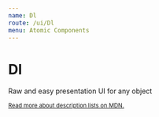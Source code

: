 ```yaml
---
name: Dl
route: /ui/Dl
menu: Atomic Components
---
```



# Dl

Raw and easy presentation UI for any object

<Playground>
  <Dl.FromObject
    value={{
      greeting: "Hello there!",
      data: { author: "General Kenobi" },
    }}
  />
</Playground>

<small>

[Read more about description lists on MDN.](https://developer.mozilla.org/en-US/docs/Web/HTML/Element/dl)

</small>

<!-- <Props of={Dl.FromObject} /> -->
<!-- Props don't work. Is it because it's in another package? -->
